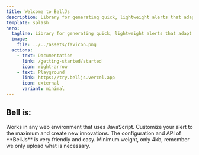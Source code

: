 ```yaml
---
title: Welcome to BellJs
description: Library for generating quick, lightweight alerts that adapt to the design of your website or app.
template: splash
hero:
  tagline: Library for generating quick, lightweight alerts that adapt to the design of your website or app.
  image:
    file: ../../assets/favicon.png
  actions:
    - text: Documentation
      link: /getting-started/started
      icon: right-arrow
    - text: Playground
      link: https://try.belljs.vercel.app
      icon: external
      variant: minimal
---
```



## Bell is:

<CardGrid stagger>
	<Card title="Agnostic" icon="pencil">
		Works in any web environment that uses JavaScript.
	</Card>
	<Card title="Customizable" icon="add-document">
		Customize your alert to the maximum and create new innovations.
	</Card>
	<Card title="Ease" icon="setting">
		The configuration and API of **BellJs** is very friendly and easy.
	</Card>
	<Card title="Performance" icon="open-book">
		Minimum weight, only 4kb, remember we only upload what is necessary.
	</Card>
</CardGrid>
